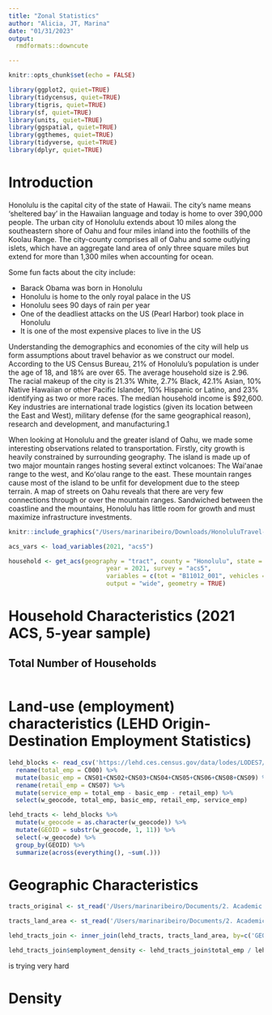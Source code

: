 ```yaml
---
title: "Zonal Statistics"
author: "Alicia, JT, Marina"
date: "01/31/2023"
output: 
  rmdformats::downcute

---
```


```r
knitr::opts_chunk$set(echo = FALSE)
```

```r
library(ggplot2, quiet=TRUE)
library(tidycensus, quiet=TRUE)
library(tigris, quiet=TRUE)
library(sf, quiet=TRUE)
library(units, quiet=TRUE)
library(ggspatial, quiet=TRUE)
library(ggthemes, quiet=TRUE)
library(tidyverse, quiet=TRUE)
library(dplyr, quiet=TRUE)
```

# Introduction

Honolulu is the capital city of the state of Hawaii. The city’s name means ‘sheltered bay’ in the Hawaiian language and today is home to over 390,000 people. The urban city of Honolulu extends about 10 miles along the southeastern shore of Oahu and four miles inland into the foothills of the Koolau Range. The city-county comprises all of Oahu and some outlying islets, which have an aggregate land area of only three square miles but extend for more than 1,300 miles when accounting for ocean.  

Some fun facts about the city include: 

* Barack Obama was born in Honolulu 
* Honolulu is home to the only royal palace in the US 
* Honolulu sees 90 days of rain per year 
* One of the deadliest attacks on the US (Pearl Harbor) took place in Honolulu 
* It is one of the most expensive places to live in the US 

Understanding the demographics and economies of the city will help us form assumptions about travel behavior as we construct our model. According to the US Census Bureau, 21% of Honolulu’s population is under the age of 18, and 18% are over 65. The average household size is 2.96. The racial makeup of the city is 21.3% White, 2.7% Black, 42.1% Asian, 10% Native Hawaiian or other Pacific Islander, 10% Hispanic or Latino, and 23% identifying as two or more races. The median household income is $92,600. Key industries are international trade logistics (given its location between the East and West), military defense (for the same geographical reason), research and development, and manufacturing.1 

When looking at Honolulu and the greater island of Oahu, we made some interesting observations related to transportation. Firstly, city growth is heavily constrained by surrounding geography. The island is made up of two major mountain ranges hosting several extinct volcanoes: The Waiʻanae range to the west, and Koʻolau range to the east. These mountain ranges cause most of the island to be unfit for development due to the steep terrain. A map of streets on Oahu reveals that there are very few connections through or over the mountain ranges. Sandwiched between the coastline and the mountains, Honolulu has little room for growth and must maximize infrastructure investments.

```r
knitr::include_graphics("/Users/marinaribeiro/Downloads/HonoluluTravel-main-4/Hono-Maps-01.png")
```
<!-- Data gathering
Get ACS Household Data Variables -->
```r
acs_vars <- load_variables(2021, "acs5")
```
<!-- get ACS household characteristics -->
```r
household <- get_acs(geography = "tract", county = "Honolulu", state = "HI", 
                           year = 2021, survey = "acs5",
                           variables = c(tot = "B11012_001", vehicles = "B08201_002"),
                           output = "wide", geometry = TRUE) 
```

# Household Characteristics (2021 ACS, 5-year sample)

## Total Number of Households

```r
```

# Land-use (employment) characteristics (LEHD Origin-Destination Employment Statistics)
 
```r
lehd_blocks <- read_csv('https://lehd.ces.census.gov/data/lodes/LODES7/hi/wac/hi_wac_S000_JT00_2019.csv.gz', show_col_types = FALSE) %>%
  rename(total_emp = C000) %>%
  mutate(basic_emp = CNS01+CNS02+CNS03+CNS04+CNS05+CNS06+CNS08+CNS09) %>%
  rename(retail_emp = CNS07) %>%
  mutate(service_emp = total_emp - basic_emp - retail_emp) %>%
  select(w_geocode, total_emp, basic_emp, retail_emp, service_emp)
```

```r
lehd_tracts <- lehd_blocks %>%
  mutate(w_geocode = as.character(w_geocode)) %>%
  mutate(GEOID = substr(w_geocode, 1, 11)) %>%
  select(-w_geocode) %>%
  group_by(GEOID) %>%
  summarize(across(everything(), ~sum(.)))
```

# Geographic Characteristics

```r
tracts_original <- st_read('/Users/marinaribeiro/Documents/2. Academic Career/3. MA Degree/Harvard GSD/4. Terms/4. Spring 2023/SES 5394 Travel Behavior and Forecasting/2. Assignments/A02 Zonal Statistics/HonoluluTravel/Census_Tracts_(2010).geojson')
```

```r
tracts_land_area <- st_read('/Users/marinaribeiro/Documents/2. Academic Career/3. MA Degree/Harvard GSD/4. Terms/4. Spring 2023/SES 5394 Travel Behavior and Forecasting/2. Assignments/A02 Zonal Statistics/HonoluluTravel/Census_Tracts_2010_Land_KM.geojson')
```

```r
lehd_tracts_join <- inner_join(lehd_tracts, tracts_land_area, by=c('GEOID'='GEOID10'))
```

```r
lehd_tracts_join$employment_density <- lehd_tracts_join$total_emp / lehd_tracts_join$Land_Area
```
is trying very hard

# Density
